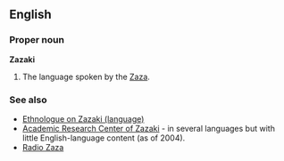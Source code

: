 ==English==
===Proper noun===
'''Zazaki'''

#The language spoken by the [[Zaza]].

===See also===
*[http://www.ethnologue.com/14/show_family.asp?subid=949 Ethnologue on Zazaki (language)]
*[http://www.zazaki.de Academic Research Center of Zazaki] - in several languages but with little English-language content (as of 2004).
*[http://www.radiozaza.de Radio Zaza]